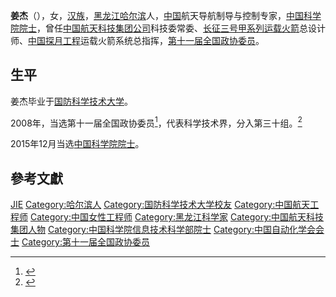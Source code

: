 '''姜杰'''（{{bd|1961年||}}），女，[[汉族|汉族]]，[[黑龙江|黑龙江]][[哈尔滨|哈尔滨]]人，[[中华人民共和国|中国]]航天导航制导与控制专家，[[中国科学院院士|中国科学院院士]]，曾任[[中国航天科技集团公司|中国航天科技集团公司]]科技委常委、[[长征三号系列运载火箭|长征三号甲系列运载火箭]]总设计师、[[中国探月工程|中国探月工程]]运载火箭系统总指挥，[[第十一届全国政协委员|第十一届全国政协委员]]。

== 生平 ==
姜杰毕业于[[国防科学技术大学|国防科学技术大学]]。

2008年，当选第十一届全国政协委员<ref>{{cite news|title=第十一届全国政协委员名单|url=http://www.indaa.com.cn/zt/2009qglh/zxzs/200903/t20090303_127573.html|accessdate=2013-04-09|newspaper=新华社北京1月25日电 中国人民政治协商会议第十一届全国委员会委员名单(共2237人，2008年1月25日政协第十届全国委员会常务委员会第二十次会议通过)|date=2008年1月25日|deadurl=yes|archiveurl=https://web.archive.org/web/20130928014403/http://www.indaa.com.cn/zt/2009qglh/zxzs/200903/t20090303_127573.html|archivedate=2013年9月28日}}</ref>，代表科学技术界，分入第三十组。<ref>{{cite news|title=全国政协信息-姜杰|url=http://www.cppcc.gov.cn/CMS/wylibary/showJcwyxtInfoWylibary.action?tabJcwyxt.guid=11W0010660&wytype=wjwy|accessdate=2013-04-09|newspaper=全国政协委员会|archive-date=2019-08-11|archive-url=https://web.archive.org/web/20190811065915/http://www.cppcc.gov.cn/CMS/wylibary/showJcwyxtInfoWylibary.action?tabJcwyxt.guid=11W0010660&wytype=wjwy|dead-url=no}}</ref>

2015年12月当选[[中国科学院院士|中国科学院院士]]。

== 參考文獻 ==
{{reflist}}

{{中国科学家小作品}}
{{中华人民共和国航天}}
{{中国自动化学会会士}}
{{中国科学院信息技术科学部院士}}

{{Authority control}}
{{DEFAULTSORT:Jiang姜}}
[[Category:姜姓|JIE]]
[[Category:哈尔滨人|Category:哈尔滨人]]
[[Category:国防科学技术大学校友|Category:国防科学技术大学校友]]
[[Category:中国航天工程师|Category:中国航天工程师]]
[[Category:中国女性工程师|Category:中国女性工程师]]
[[Category:黑龙江科学家|Category:黑龙江科学家]]
[[Category:中国航天科技集团人物|Category:中国航天科技集团人物]]
[[Category:中国科学院信息技术科学部院士|Category:中国科学院信息技术科学部院士]]
[[Category:中国自动化学会会士|Category:中国自动化学会会士]]
[[Category:第十一届全国政协委员|Category:第十一届全国政协委员]]